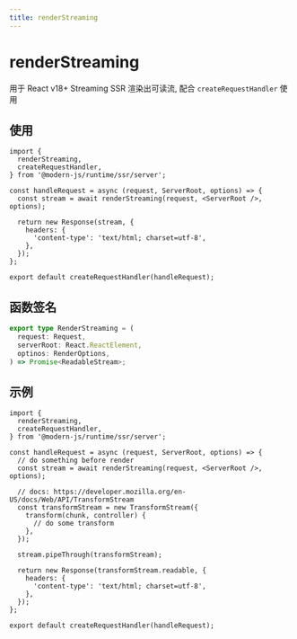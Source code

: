 ```yaml
---
title: renderStreaming
---
```


# renderStreaming

用于 React v18+ Streaming SSR 渲染出可读流, 配合 `createRequestHandler` 使用

## 使用

```tsx title="src/entry.server.tsx"
import {
  renderStreaming,
  createRequestHandler,
} from '@modern-js/runtime/ssr/server';

const handleRequest = async (request, ServerRoot, options) => {
  const stream = await renderStreaming(request, <ServerRoot />, options);

  return new Response(stream, {
    headers: {
      'content-type': 'text/html; charset=utf-8',
    },
  });
};

export default createRequestHandler(handleRequest);
```

## 函数签名

```ts
export type RenderStreaming = (
  request: Request,
  serverRoot: React.ReactElement,
  optinos: RenderOptions,
) => Promise<ReadableStream>;
```

## 示例

```tsx title="src/entry.server.tsx"
import {
  renderStreaming,
  createRequestHandler,
} from '@modern-js/runtime/ssr/server';

const handleRequest = async (request, ServerRoot, options) => {
  // do something before render
  const stream = await renderStreaming(request, <ServerRoot />, options);

  // docs: https://developer.mozilla.org/en-US/docs/Web/API/TransformStream
  const transformStream = new TransformStream({
    transform(chunk, controller) {
      // do some transform
    },
  });

  stream.pipeThrough(transformStream);

  return new Response(transformStream.readable, {
    headers: {
      'content-type': 'text/html; charset=utf-8',
    },
  });
};

export default createRequestHandler(handleRequest);
```
